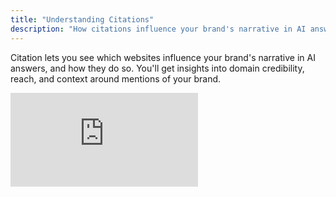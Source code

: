 ```yaml
---
title: "Understanding Citations"
description: "How citations influence your brand's narrative in AI answers"
---
```


Citation lets you see which websites influence your brand's narrative in AI answers, and how they do so. You'll get insights into domain credibility, reach, and context around mentions of your brand.

<div style={{position: 'relative', paddingBottom: 'calc(47.447916666666664% + 41px)', height: 0, width: '100%'}}>
  <iframe 
    src="https://demo.arcade.software/MFDNhPFCodt1Q7GrxwuI?embed&embed_mobile=tab&embed_desktop=inline&show_copy_link=true" 
    title="View and Analyze Samsung Brand Details and Metrics" 
    frameBorder="0" 
    loading="lazy" 
    webkitAllowFullScreen 
    mozAllowFullScreen 
    allowFullScreen 
    allow="clipboard-write" 
    style={{position: 'absolute', top: 0, left: 0, width: '100%', height: '100%', colorScheme: 'light'}}
  />
</div>

## Why Citation Analysis Matters

* It shows which domains drive your visibility, helps you understand your AI "footprint"  
* Reveals how your brand is framed by external sources across ChatGPT, Gemini, Perplexity, etc.  
* Identifies content and partnership opportunities based on where, when, and how your brand is cited  
* Helps you spot gaps where your competitors are being cited and you're not

## What You Can Do with It

* See top-level metrics (prompt mentions by domain, total links cited across platforms)  
* Dive into All Links Analysis, which URLs are cited, how often, and on which platforms  
* Explore Prompt Context, view the exact questions that led to citations, region data, and co-mentioned brands  
* Use insights for content strategy, competitive intelligence, and PR / partnerships

## Why It Helps You

* Focus your content on high-impact pages and domains  
* Close citation gaps where your competitors are winning  
* Discover authoritative partners or sources you should aim to be cited by  
* Monitor shifts in citation trends over time

<Card
  title="Explore Plans and Pricing"
  icon="credit-card"
  href="/customization/plans"
>
  See which plan is right for your needs
</Card>
